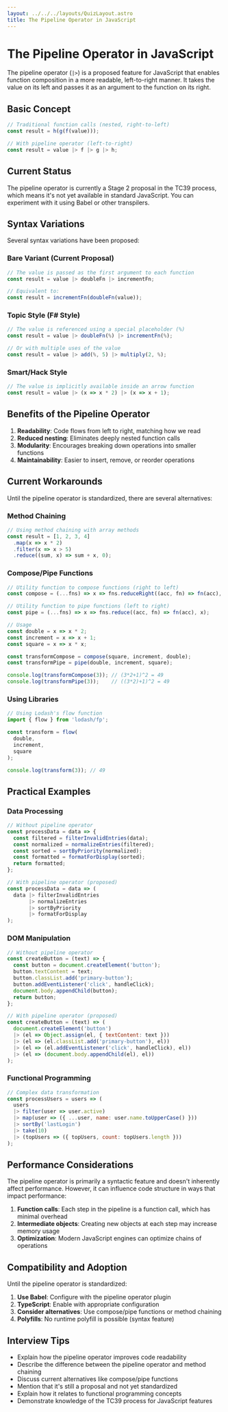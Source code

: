 ```yaml
---
layout: ../../../layouts/QuizLayout.astro
title: The Pipeline Operator in JavaScript
---
```


# The Pipeline Operator in JavaScript

The pipeline operator (`|>`) is a proposed feature for JavaScript that enables function composition in a more readable, left-to-right manner. It takes the value on its left and passes it as an argument to the function on its right.

## Basic Concept

```javascript
// Traditional function calls (nested, right-to-left)
const result = h(g(f(value)));

// With pipeline operator (left-to-right)
const result = value |> f |> g |> h;
```

## Current Status

The pipeline operator is currently a Stage 2 proposal in the TC39 process, which means it's not yet available in standard JavaScript. You can experiment with it using Babel or other transpilers.

## Syntax Variations

Several syntax variations have been proposed:

### Bare Variant (Current Proposal)

```javascript
// The value is passed as the first argument to each function
const result = value |> doubleFn |> incrementFn;

// Equivalent to:
const result = incrementFn(doubleFn(value));
```

### Topic Style (F# Style)

```javascript
// The value is referenced using a special placeholder (%)
const result = value |> doubleFn(%) |> incrementFn(%);

// Or with multiple uses of the value
const result = value |> add(%, 5) |> multiply(2, %);
```

### Smart/Hack Style

```javascript
// The value is implicitly available inside an arrow function
const result = value |> (x => x * 2) |> (x => x + 1);
```

## Benefits of the Pipeline Operator

1. **Readability**: Code flows from left to right, matching how we read
2. **Reduced nesting**: Eliminates deeply nested function calls
3. **Modularity**: Encourages breaking down operations into smaller functions
4. **Maintainability**: Easier to insert, remove, or reorder operations

## Current Workarounds

Until the pipeline operator is standardized, there are several alternatives:

### Method Chaining

```javascript
// Using method chaining with array methods
const result = [1, 2, 3, 4]
  .map(x => x * 2)
  .filter(x => x > 5)
  .reduce((sum, x) => sum + x, 0);
```

### Compose/Pipe Functions

```javascript
// Utility function to compose functions (right to left)
const compose = (...fns) => x => fns.reduceRight((acc, fn) => fn(acc), x);

// Utility function to pipe functions (left to right)
const pipe = (...fns) => x => fns.reduce((acc, fn) => fn(acc), x);

// Usage
const double = x => x * 2;
const increment = x => x + 1;
const square = x => x * x;

const transformCompose = compose(square, increment, double);
const transformPipe = pipe(double, increment, square);

console.log(transformCompose(3)); // (3*2+1)^2 = 49
console.log(transformPipe(3));    // ((3*2)+1)^2 = 49
```

### Using Libraries

```javascript
// Using Lodash's flow function
import { flow } from 'lodash/fp';

const transform = flow(
  double,
  increment,
  square
);

console.log(transform(3)); // 49
```

## Practical Examples

### Data Processing

```javascript
// Without pipeline operator
const processData = data => {
  const filtered = filterInvalidEntries(data);
  const normalized = normalizeEntries(filtered);
  const sorted = sortByPriority(normalized);
  const formatted = formatForDisplay(sorted);
  return formatted;
};

// With pipeline operator (proposed)
const processData = data => (
  data |> filterInvalidEntries
       |> normalizeEntries
       |> sortByPriority
       |> formatForDisplay
);
```

### DOM Manipulation

```javascript
// Without pipeline operator
const createButton = (text) => {
  const button = document.createElement('button');
  button.textContent = text;
  button.classList.add('primary-button');
  button.addEventListener('click', handleClick);
  document.body.appendChild(button);
  return button;
};

// With pipeline operator (proposed)
const createButton = (text) => (
  document.createElement('button')
  |> (el => Object.assign(el, { textContent: text }))
  |> (el => (el.classList.add('primary-button'), el))
  |> (el => (el.addEventListener('click', handleClick), el))
  |> (el => (document.body.appendChild(el), el))
);
```

### Functional Programming

```javascript
// Complex data transformation
const processUsers = users => (
  users
  |> filter(user => user.active)
  |> map(user => ({ ...user, name: user.name.toUpperCase() }))
  |> sortBy('lastLogin')
  |> take(10)
  |> (topUsers => ({ topUsers, count: topUsers.length }))
);
```

## Performance Considerations

The pipeline operator is primarily a syntactic feature and doesn't inherently affect performance. However, it can influence code structure in ways that impact performance:

1. **Function calls**: Each step in the pipeline is a function call, which has minimal overhead
2. **Intermediate objects**: Creating new objects at each step may increase memory usage
3. **Optimization**: Modern JavaScript engines can optimize chains of operations

## Compatibility and Adoption

Until the pipeline operator is standardized:

1. **Use Babel**: Configure with the pipeline operator plugin
2. **TypeScript**: Enable with appropriate configuration
3. **Consider alternatives**: Use compose/pipe functions or method chaining
4. **Polyfills**: No runtime polyfill is possible (syntax feature)

## Interview Tips

- Explain how the pipeline operator improves code readability
- Describe the difference between the pipeline operator and method chaining
- Discuss current alternatives like compose/pipe functions
- Mention that it's still a proposal and not yet standardized
- Explain how it relates to functional programming concepts
- Demonstrate knowledge of the TC39 process for JavaScript features
